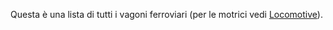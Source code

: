 Questa è una lista di tutti i vagoni ferroviari (per le motrici vedi [[:Category:it/Manual/Base Set/Trains/Locomotive|Locomotive]]).